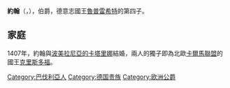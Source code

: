 {{Multiple issues|
{{Expand language|1=en|time=2021-01-02T02:28:15+00:00}}
{{Unreferenced|time=2021-01-02T02:28:15+00:00}}
}}
'''約翰'''（{{lang-de|Johann}}，{{bd|1383年||1443年|3月14日}}），{{le|普法爾茨-諾伊馬克特|House of Palatinate-Neumarkt}}伯爵，德意志國王[[魯普雷希特_(德意志)|魯普雷希特]]的第四子。

== 家庭 ==
1407年，約翰與[[波美拉尼亞的卡塔里娜|波美拉尼亞的卡塔里娜]]結婚，兩人的獨子即為北歐[[卡爾馬聯盟|卡爾馬聯盟]]的國王[[克里斯托弗三世|克里斯多福]]。

[[Category:巴伐利亞人|Category:巴伐利亞人]]
[[Category:德国贵族|Category:德国贵族]]
[[Category:欧洲公爵|Category:欧洲公爵]]